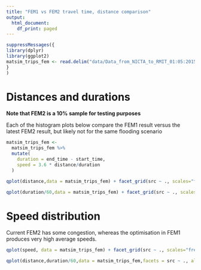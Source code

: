 ```yaml
---
title: "FEM1 vs FEM2 travel time, distance comparison"
output:
  html_document:
    df_print: paged
---
```




```r
suppressMessages({
library(dplyr)
library(ggplot2)
matsim_trips_fem <- read.delim("data/Data_from_NICTA_to_RMIT_01:05:2015/matsim output/hn_pop80_2011_safe5_netcf_flood1867-i1.0_0_1430446683628/matsim_trips_fem1.txt") %>% mutate(src="FEM1") %>% rbind(read.delim("scenarios/fem2016/matsim_trips_fem2.txt")%>% mutate(src="FEM2"))
}
)
```

# Distances and durations

**Note that FEM2 is a 10% sample for testing purposes**

Each of the histogram plots below compare the FEM1 result versus the latest FEM2 result, but likely not for the same flooding scenario

```r

matsim_trips_fem <- 
  matsim_trips_fem %>% 
  mutate(
    duration = end_time - start_time,
    speed = 3.6 * distance/duration
  )

qplot(distance,data = matsim_trips_fem) + facet_grid(src ~ ., scales="free_y") + ggtitle("Distance distribution (m)")

qplot(duration/60,data = matsim_trips_fem) + facet_grid(src ~ ., scales="free_y") + ggtitle("TT distribution (min)")


```

# Speed distribution

Current FEM2 has some congestion, whereas the optimisation in FEM1 produces very high average speeds.

```r

qplot(speed, data = matsim_trips_fem) + facet_grid(src ~ ., scales="free_y") + ggtitle("speed distribution (km/h)")

qplot(distance,duration/60,data = matsim_trips_fem,facets = src ~ ., alpha=I(0.01)) + ggtitle("FEM 1 distance v time")

```

